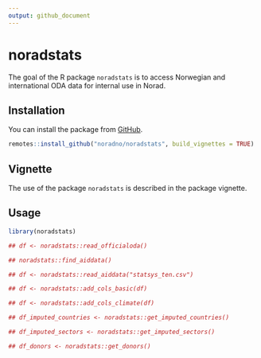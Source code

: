 ```yaml
---
output: github_document
---
```


<!-- README.md is generated from README.Rmd. Please edit that file -->

# noradstats

The goal of the R package `noradstats` is to access Norwegian and international ODA data for internal use in Norad.

## Installation

You can install the package from [GitHub](https://github.com/noradno/noradstats).

``` r
remotes::install_github("noradno/noradstats", build_vignettes = TRUE)
```

## Vignette

The use of the package `noradstats` is described in the package vignette.

## Usage

``` r
library(noradstats)

## df <- noradstats::read_officialoda()

## noradstats::find_aiddata()

## df <- noradstats::read_aiddata("statsys_ten.csv")

## df <- noradstats::add_cols_basic(df)

## df <- noradstats::add_cols_climate(df)

## df_imputed_countries <- noradstats::get_imputed_countries()

## df_imputed_sectors <- noradstats::get_imputed_sectors()

## df_donors <- noradstats::get_donors()

```